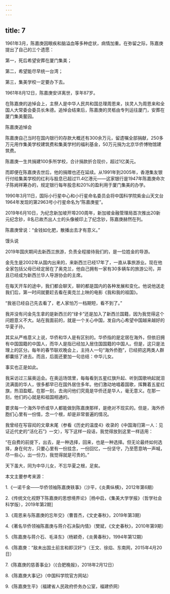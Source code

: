 ```yaml
---
---
---
```

title: 7
---



1961年3月，陈嘉庚因眼疾和脑溢血等多种症状，病情加重。在弥留之际，陈嘉庚提出了自己的三个遗愿：

第一，死后希望安葬在厦门集美；

第二，希望能尽早统一台湾；

第三，集美学校一定要办下去。

1961年8月12日，陈嘉庚安详离世，享年87岁。

在陈嘉庚的追悼会上，主祭人是中华人民共和国总理周恩来，扶灵人为周恩来和全国人大常委会委员长朱德。追悼会结束后，陈嘉庚的灵柩由专列运往厦门，安葬在厦门集美鳌园。

陈嘉庚追悼会



陈嘉庚自己当时在国内银行的存款大概还有300余万元，留遗嘱全部捐献，250多万元用作集美学校建筑费和集美学村的福利基金，50万元捐为北京华侨博物馆建筑费。

陈嘉庚一生共捐建100多所学校，合计捐款折合现价，超过1亿美元。

而即便在陈嘉庚去世后，他的捐赠也还在延续。从1991年到2005年，香港集友银行付给集美学校的红利与股息已超过11.4亿港元——这家银行是1947年陈嘉庚命次子陈阙祥筹办的，规定银行每年股息和20%的盈利用于厦门集美的办学。

1990年3月11日，国际小行星中心和小行星命名委员会将中国科学院紫金山天文台1964年发现的第2963号小行星命名为“陈嘉庚星”。

2019年6月10日，为纪念新加坡开埠200周年，新加坡金融管理局首次推出20新元纪念钞，8名已故杰出人士的头像被印上了纪念钞，陈嘉庚赫然在列。

陈嘉庚曾说：“金钱如化肥，散播出去才有意义。”

馒头说

2019年国庆期间去新西兰旅游，负责全程接待我们的，是一位姓金的导游。

金先生是2002年从国内出来的，来新西兰已经17年了，一直从事旅游业。现在他全家包括父母已经定居在了奥克兰，他自己拥有一家有30多辆车的旅游公司，并且已经成为新西兰华人导游协会的主席。

在每天开车的途中，我们都会聊天，聊的都是国内的各种发展和变化。他说他送走我们后，第一时间就要赶去看在奥克兰上映的电影《我和我的祖国》。

“我爸已经自己先去看了，老人家怕万一档期短，看不到了。”

我并没有问金先生拿的是新西兰的“绿卡”还是加入了新西兰国籍，因为我觉得这个问题意义不大。站在我面前的，就是一个关心中国，发自内心希望中国越来越好的华夏子孙。

其实从严格意义上说，华侨和华人是有区别的。华侨指的是定居在海外，但依旧拥有中国国籍的中国人，而华人是指已经加入居住国国籍的中国人。但是，这只是法理上的区分。每年的春节联欢晚会上，主持人一句“海外侨胞”，已经把这两类人群都囊括了进去。而且，后面还要加一句总结：中华儿女。

事实也正是如此。

我采访过三届奥运会。在奥运场馆里，每每看到五星红旗升起、听到国歌响起就泪流满面的华人，很多都早已在国外居住多年。他们激动地唱着国歌，挥舞着五星红旗，热泪盈眶。在那一刻，去询问他们究竟是华侨还是华人，毫无意义。在那一刻，他们的心就是和祖国相通的。

要求每一个海外华侨或华人都能做到陈嘉庚那样，是绝对不现实的。但是，海外侨胞们心里有一份情，念一个根，却是非常普遍的情况。

我曾经在写容闳的文章末尾（参看《历史的温度4》收录的《中国海归第一人：见证近代史的“活化石”》一文），写下这样一段话，我觉得放到这里一样适用：

“在自费的前提下，出去，是一种选择，回来，也是一种选择。但无论最终如何选择，身在何方，只要心里有一份挂念，一份回忆，一份坚守，乃至愿意呐一声喊，尽一些心，出一份力，我觉得就是可贵的。”

天下虽大，同为中华儿女，不忘华夏之根，足矣。

本文主要参考来源：

1.《一诺千金——华侨领袖陈嘉庚轶事》（沙平，《炎黄纵横》，2012年第6期）

2.《传统文化视野下陈嘉庚的思想境界论》［杨中启，《集美大学学报》（哲学社会科学版），2019年第2期］

3.《周恩来与陈嘉庚的忘年交》（曹晋杰，《文史春秋》，2019年第3期）

4.《著名华侨领袖陈嘉庚与蒋介石决裂内情》（樊斌，《文史春秋》，2010年第9期）

5.《陈嘉庚与蒋介石、毛泽东》（杨颖奇，《炎黄春秋》，1994年第12期）

6.《陈嘉庚：“敌未出国土前言和即汉奸”》（王文、徐焰、东南网，2015年4月20日）

7.《陈嘉庚的慈善事业》（《合肥晚报》，2018年2月12日）

8.《陈嘉庚大事记》（中国科学院官方网站）

9.《陈嘉庚生平》（福建省人民政府侨务办公室，福建侨网）